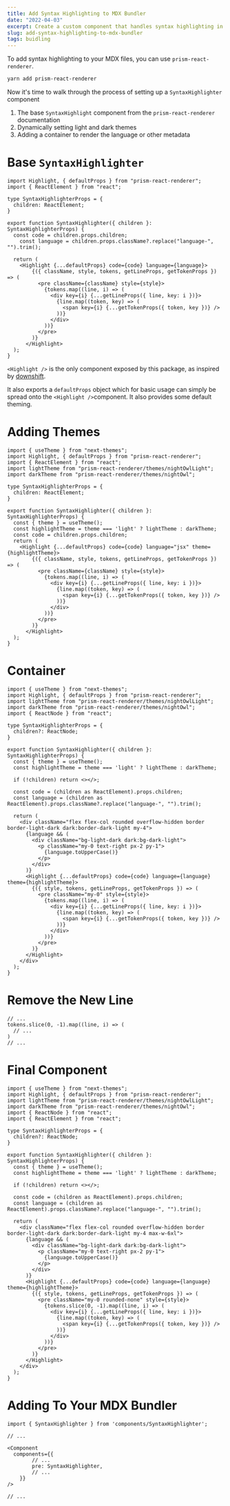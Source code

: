 ```yaml
---
title: Add Syntax Highlighting to MDX Bundler
date: "2022-04-03"
excerpt: Create a custom component that handles syntax highlighting in your blog posts.
slug: add-syntax-highlighting-to-mdx-bundler
tags: buidling
---
```

To add syntax highlighting to your MDX files, you can use `prism-react-renderer`. 

```bash
yarn add prism-react-renderer
```

Now it's time to walk through the process of setting up a `SyntaxHighlighter` component

1. The base `SyntaxHighlight` component from the `prism-react-renderer` documentation
2. Dynamically setting light and dark themes
3. Adding a container to render the language or other metadata

# Base `SyntaxHighlighter`

```tsx
import Highlight, { defaultProps } from "prism-react-renderer";
import { ReactElement } from "react";

type SyntaxHighlighterProps = {
  children: ReactElement;
}

export function SyntaxHighlighter({ children }: SyntaxHighlighterProps) {
  const code = children.props.children;
	const language = children.props.className?.replace("language-", "").trim();

  return (
    <Highlight {...defaultProps} code={code} language={language}>
	    {({ className, style, tokens, getLineProps, getTokenProps }) => (
	      <pre className={className} style={style}>
	        {tokens.map((line, i) => (
	          <div key={i} {...getLineProps({ line, key: i })}>
	            {line.map((token, key) => (
	              <span key={i} {...getTokenProps({ token, key })} />
	            ))}
	          </div>
	        ))}
	      </pre>
	    )}
	  </Highlight>
  );
}
```

`<Highlight />` is the only component exposed by this package, as inspired by [downshift](https://github.com/paypal/downshift).

It also exports a `defaultProps` object which for basic usage can simply be spread onto the `<Highlight />`component. It also provides some default theming.

# Adding Themes

```tsx
import { useTheme } from "next-themes";
import Highlight, { defaultProps } from "prism-react-renderer";
import { ReactElement } from "react";
import lightTheme from "prism-react-renderer/themes/nightOwlLight";
import darkTheme from "prism-react-renderer/themes/nightOwl";

type SyntaxHighlighterProps = {
  children: ReactElement;
}

export function SyntaxHighlighter({ children }: SyntaxHighlighterProps) {
  const { theme } = useTheme();
  const highlightTheme = theme === 'light' ? lightTheme : darkTheme;
  const code = children.props.children;
  return (
    <Highlight {...defaultProps} code={code} language="jsx" theme={highlightTheme}>
	    {({ className, style, tokens, getLineProps, getTokenProps }) => (
	      <pre className={className} style={style}>
	        {tokens.map((line, i) => (
	          <div key={i} {...getLineProps({ line, key: i })}>
	            {line.map((token, key) => (
	              <span key={i} {...getTokenProps({ token, key })} />
	            ))}
	          </div>
	        ))}
	      </pre>
	    )}
	  </Highlight>
  );
}
```

# Container

```tsx
import { useTheme } from "next-themes";
import Highlight, { defaultProps } from "prism-react-renderer";
import lightTheme from "prism-react-renderer/themes/nightOwlLight";
import darkTheme from "prism-react-renderer/themes/nightOwl";
import { ReactNode } from "react";

type SyntaxHighlighterProps = {
  children?: ReactNode;
}

export function SyntaxHighlighter({ children }: SyntaxHighlighterProps) {
  const { theme } = useTheme();
  const highlightTheme = theme === 'light' ? lightTheme : darkTheme;

  if (!children) return <></>;

  const code = (children as ReactElement).props.children;
  const language = (children as ReactElement).props.className?.replace("language-", "").trim();

  return (
    <div className="flex flex-col rounded overflow-hidden border border-light-dark dark:border-dark-light my-4">
      {language && (
        <div className="bg-light-dark dark:bg-dark-light">
          <p className="my-0 text-right px-2 py-1">
            {language.toUpperCase()}
          </p>
        </div>
      )}
      <Highlight {...defaultProps} code={code} language={language} theme={highlightTheme}>
        {({ style, tokens, getLineProps, getTokenProps }) => (
          <pre className="my-0" style={style}>
            {tokens.map((line, i) => (
              <div key={i} {...getLineProps({ line, key: i })}>
                {line.map((token, key) => (
                  <span key={i} {...getTokenProps({ token, key })} />
                ))}
              </div>
            ))}
          </pre>
        )}
      </Highlight>
    </div>
  );
}
```

# Remove the New Line

```tsx
// ...
tokens.slice(0, -1).map((line, i) => (
  // ...
)
// ...
```

# Final Component

```tsx
import { useTheme } from "next-themes";
import Highlight, { defaultProps } from "prism-react-renderer";
import lightTheme from "prism-react-renderer/themes/nightOwlLight";
import darkTheme from "prism-react-renderer/themes/nightOwl";
import { ReactNode } from "react";
import { ReactElement } from "react";

type SyntaxHighlighterProps = {
  children?: ReactNode;
}

export function SyntaxHighlighter({ children }: SyntaxHighlighterProps) {
  const { theme } = useTheme();
  const highlightTheme = theme === 'light' ? lightTheme : darkTheme;

  if (!children) return <></>;

  const code = (children as ReactElement).props.children;
  const language = (children as ReactElement).props.className?.replace("language-", "").trim();

  return (
    <div className="flex flex-col rounded overflow-hidden border border-light-dark dark:border-dark-light my-4 max-w-6xl">
      {language && (
        <div className="bg-light-dark dark:bg-dark-light">
          <p className="my-0 text-right px-2 py-1">
            {language.toUpperCase()}
          </p>
        </div>
      )}
      <Highlight {...defaultProps} code={code} language={language} theme={highlightTheme}>
        {({ style, tokens, getLineProps, getTokenProps }) => (
          <pre className="my-0 rounded-none" style={style}>
            {tokens.slice(0, -1).map((line, i) => (
              <div key={i} {...getLineProps({ line, key: i })}>
                {line.map((token, key) => (
                  <span key={i} {...getTokenProps({ token, key })} />
                ))}
              </div>
            ))}
          </pre>
        )}
      </Highlight>
    </div>
  );
}
```

# Adding To Your MDX Bundler

```tsx
import { SyntaxHighlighter } from 'components/SyntaxHighlighter';

// ...

<Component 
  components={{ 
		// ...
		pre: SyntaxHighlighter,
		// ...
	}}
/>

// ...
```